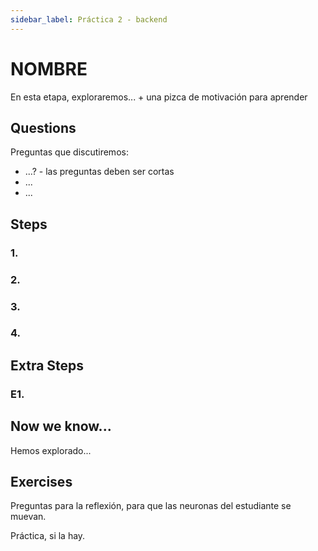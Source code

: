 ```yaml
---
sidebar_label: Práctica 2 - backend
---
```


# NOMBRE

En esta etapa, exploraremos... + una pizca de motivación para aprender

## Questions

Preguntas que discutiremos:
- ...? - las preguntas deben ser cortas
- ...
- ...

## Steps

### 1.

### 2.

### 3.

### 4.

## Extra Steps

### E1.

## Now we know...

Hemos explorado...

## Exercises

Preguntas para la reflexión, para que las neuronas del estudiante se muevan.

Práctica, si la hay.
